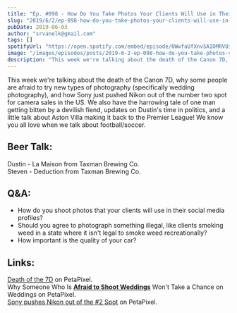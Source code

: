 ```yaml
---
title: "Ep. #098 - How Do You Take Photos Your Clients Will Use in Their Profiles?"
slug: "2019/6/2/ep-098-how-do-you-take-photos-your-clients-will-use-in-their-profiles"
pubDate: 2019-06-03
author: "srvanelk@gmail.com"
tags: []
spotifyUrl: "https://open.spotify.com/embed/episode/0WwfaUfXnv5AIOMRVOipmh?utm_source=generator"
image: "/images/episodes/posts/2019-6-2-ep-098-how-do-you-take-photos-your-clients-will-use-in-their-profiles/lake+day-1.webp"
description: "This week we're talking about the death of the Canon 7D, why some people are afraid to try new types of photography (specifically wedding photography), and how Sony just pushed Nikon out of the number two spot for camera sales in the US. We also have the harrowing tale of one man getting bitten by a devilish fiend, updates on Dustin's time in politics, and a little talk about Aston Villa making it back to the Premier League! We know you all love when we talk about football/soccer."
---
```


This week we're talking about the death of the Canon 7D, why some people are afraid to try new types of photography (specifically wedding photography), and how Sony just pushed Nikon out of the number two spot for camera sales in the US. We also have the harrowing tale of one man getting bitten by a devilish fiend, updates on Dustin's time in politics, and a little talk about Aston Villa making it back to the Premier League! We know you all love when we talk about football/soccer.

## Beer Talk:  
Dustin - La Maison from Taxman Brewing Co.  
Steven - Deduction from Taxman Brewing Co.

## Q&A:
- How do you shoot photos that your clients will use in their social media profiles?
- Should you agree to photograph something illegal, like clients smoking weed in a state where it isn't legal to smoke weed recreationally?
- How important is the quality of your car?

## Links:
[Death of the 7D](https://petapixel.com/2019/05/29/canons-7d-line-has-come-to-an-end-report/) on PetaPixel.  
Why Someone Who Is [**Afraid to Shoot Weddings**](https://petapixel.com/2019/05/28/why-ill-never-be-a-wedding-photographer/) Won't Take a Chance on Weddings on PetaPixel.  
[Sony pushes Nikon out of the #2 Spot](https://petapixel.com/2019/05/28/sony-overtakes-nikon-for-the-2-spot-behind-canon/https://petapixel.com/2019/05/28/sony-overtakes-nikon-for-the-2-spot-behind-canon/) on PetaPixel.
